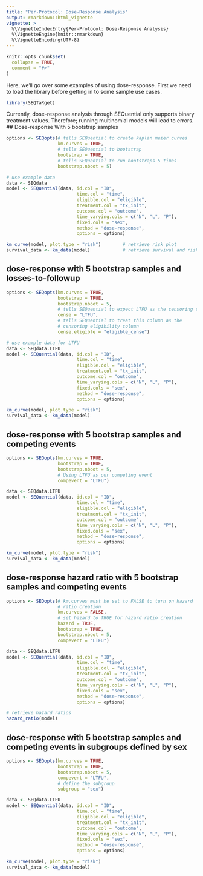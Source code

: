 ```yaml
---
title: "Per-Protocol: Dose-Response Analysis"
output: rmarkdown::html_vignette
vignette: >
  %\VignetteIndexEntry{Per-Protocol: Dose-Response Analysis}
  %\VignetteEngine{knitr::rmarkdown}
  %\VignetteEncoding{UTF-8}
---
```


```r
knitr::opts_chunk$set(
  collapse = TRUE,
  comment = "#>"
)
```
Here, we'll go over some examples of using dose-response. First we need to load the library before getting in to some sample use cases.
```r
library(SEQTaRget)
```

Currently, dose-response analysis through SEQuential only supports binary treatment values. Therefore; running multinomial models will lead to errors.
## Dose-response With 5 bootstrap samples

```r
options <- SEQopts(# tells SEQuential to create kaplan meier curves
                   km.curves = TRUE,
                   # tells SEQuential to bootstrap
                   bootstrap = TRUE,
                   # tells SEQuential to run bootstraps 5 times
                   bootstrap.nboot = 5)

# use example data
data <- SEQdata                             
model <- SEQuential(data, id.col = "ID", 
                          time.col = "time", 
                          eligible.col = "eligible", 
                          treatment.col = "tx_init", 
                          outcome.col = "outcome", 
                          time_varying.cols = c("N", "L", "P"), 
                          fixed.cols = "sex",
                          method = "dose-response", 
                          options = options)

km_curve(model, plot.type = "risk")        # retrieve risk plot
survival_data <- km_data(model)            # retrieve survival and risk data
```

## dose-response with 5 bootstrap samples and losses-to-followup

```r
options <- SEQopts(km.curves = TRUE,               
                   bootstrap = TRUE,                
                   bootstrap.nboot = 5,
                   # tells SEQuential to expect LTFU as the censoring column
                   cense = "LTFU",
                   # tells SEQuential to treat this column as the 
                   # censoring eligibility column
                   cense.eligible = "eligible_cense")

# use example data for LTFU
data <- SEQdata.LTFU
model <- SEQuential(data, id.col = "ID", 
                          time.col = "time", 
                          eligible.col = "eligible", 
                          treatment.col = "tx_init", 
                          outcome.col = "outcome", 
                          time_varying.cols = c("N", "L", "P"), 
                          fixed.cols = "sex",
                          method = "dose-response", 
                          options = options)

km_curve(model, plot.type = "risk")
survival_data <- km_data(model)
```


## dose-response with 5 bootstrap samples and competing events

```r
options <- SEQopts(km.curves = TRUE,               
                   bootstrap = TRUE,                
                   bootstrap.nboot = 5,
                   # Using LTFU as our competing event
                   compevent = "LTFU")

data <- SEQdata.LTFU
model <- SEQuential(data, id.col = "ID", 
                          time.col = "time", 
                          eligible.col = "eligible", 
                          treatment.col = "tx_init", 
                          outcome.col = "outcome", 
                          time_varying.cols = c("N", "L", "P"), 
                          fixed.cols = "sex",
                          method = "dose-response", 
                          options = options)

km_curve(model, plot.type = "risk")
survival_data <- km_data(model)
```


## dose-response hazard ratio with 5 bootstrap samples and competing events
```r
options <- SEQopts(# km.curves must be set to FALSE to turn on hazard 
                   # ratio creation
                   km.curves = FALSE,
                   # set hazard to TRUE for hazard ratio creation
                   hazard = TRUE,
                   bootstrap = TRUE,                
                   bootstrap.nboot = 5,     
                   compevent = "LTFU")

data <- SEQdata.LTFU                          
model <- SEQuential(data, id.col = "ID", 
                          time.col = "time", 
                          eligible.col = "eligible", 
                          treatment.col = "tx_init", 
                          outcome.col = "outcome", 
                          time_varying.cols = c("N", "L", "P"), 
                          fixed.cols = "sex",
                          method = "dose-response", 
                          options = options)

# retrieve hazard ratios
hazard_ratio(model)
```

## dose-response with 5 bootstrap samples and competing events in subgroups defined by sex
```r
options <- SEQopts(km.curves = TRUE,               
                   bootstrap = TRUE,                
                   bootstrap.nboot = 5,     
                   compevent = "LTFU",
                   # define the subgroup
                   subgroup = "sex")

data <- SEQdata.LTFU
model <- SEQuential(data, id.col = "ID", 
                          time.col = "time", 
                          eligible.col = "eligible", 
                          treatment.col = "tx_init", 
                          outcome.col = "outcome", 
                          time_varying.cols = c("N", "L", "P"), 
                          fixed.cols = "sex",
                          method = "dose-response", 
                          options = options)

km_curve(model, plot.type = "risk")
survival_data <- km_data(model)
```
